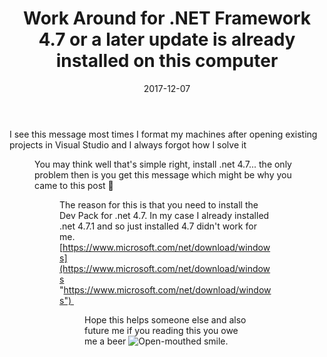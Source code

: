 ﻿---
title: 'Work Around for .NET Framework 4.7 or a later update is already installed on this computer'
date: 2017-12-07
tags: ['Visual Studio', 'dotnet']
draft: false
summary: 'I see this message most times I format my machines after opening existing projects in Visual Studio and I always forgot how I solve it'
---


I see this message most times I format my machines after opening existing projects in Visual Studio and I always forgot how I solve it

<Figure key="/images/109750fb2752452a83898e4b2dfce354.png" src="/images/109750fb2752452a83898e4b2dfce354.png" alt="Visual Studio error message: .NET Framework 4.7 or a later update is already installed on this computer." width="0" height="0" caption="Visual Studio error: .NET Framework 4.7 or a later update is already installed." />

You may think well that's simple right, install .net 4.7... the only problem then is you get this message which might be why you came to this post 🙂

<Figure key="/images/afe22968a93c497ca48d0523e14bc72e.png" src="/images/afe22968a93c497ca48d0523e14bc72e.png" alt=".NET Framework 4.7 installer error: .NET Framework 4.7 or a later update is already installed on this computer." width="0" height="0" caption=".NET Framework 4.7 installer error message." />

The reason for this is that you need to install the Dev Pack for .net 4.7. In my case I already installed .net 4.7.1 and so just installed 4.7 didn't work for me. [https://www.microsoft.com/net/download/windows](https://www.microsoft.com/net/download/windows "https://www.microsoft.com/net/download/windows") 

<Figure key="/images/1148238c3ea44f40a700c960803bb391.png" src="/images/1148238c3ea44f40a700c960803bb391.png" alt="Microsoft .NET download page highlighting the .NET Framework Developer Pack." width="0" height="0" caption="Microsoft .NET download page showing the Developer Pack option." />

Hope this helps someone else and also future me if you reading this you owe me a beer ![Open-mouthed smile](https://gordonbeeming.com/images/emoticons/open-mouthed-smile.svg).


